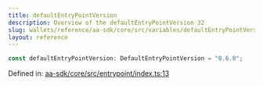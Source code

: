 ```yaml
---
title: defaultEntryPointVersion
description: Overview of the defaultEntryPointVersion 32
slug: wallets/reference/aa-sdk/core/src/variables/defaultEntryPointVersion
layout: reference
---
```


```ts
const defaultEntryPointVersion: DefaultEntryPointVersion = "0.6.0";
```

Defined in: [aa-sdk/core/src/entrypoint/index.ts:13](https://github.com/alchemyplatform/aa-sdk/blob/923a52171f7246172caf350853843e6680197da9/aa-sdk/core/src/entrypoint/index.ts#L13)
